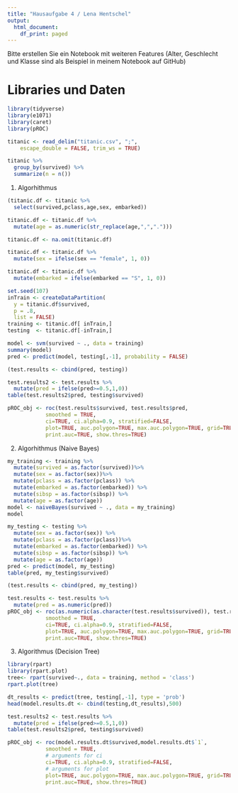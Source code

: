 ```yaml
---
title: "Hausaufgabe 4 / Lena Hentschel"
output:
  html_document:
    df_print: paged
---
```


Bitte erstellen Sie ein Notebook mit weiteren Features (Alter, Geschlecht und Klasse sind als Beispiel in meinem Notebook auf GitHub)

# Libraries und Daten
```r
library(tidyverse)
library(e1071)
library(caret)
library(pROC)
```

```r
titanic <- read_delim("titanic.csv", ";", 
    escape_double = FALSE, trim_ws = TRUE)
```


```r
titanic %>%
  group_by(survived) %>%
  summarize(n = n())
```
1. Algorhithmus

```r
(titanic.df <- titanic %>%
  select(survived,pclass,age,sex, embarked))
```
```r
titanic.df <- titanic.df %>%
  mutate(age = as.numeric(str_replace(age,",",".")))
```

```r
titanic.df <- na.omit(titanic.df)
```
```r
titanic.df <- titanic.df %>%
  mutate(sex = ifelse(sex == "female", 1, 0))
```
```r
titanic.df <- titanic.df %>%
  mutate(embarked = ifelse(embarked == "S", 1, 0))
```
```r
set.seed(107)
inTrain <- createDataPartition(
  y = titanic.df$survived,
  p = .8,
  list = FALSE)
training <- titanic.df[ inTrain,]
testing  <- titanic.df[-inTrain,]
```
```r
model <- svm(survived ~ ., data = training)
summary(model)
pred <- predict(model, testing[,-1], probability = FALSE)
```
```r
(test.results <- cbind(pred, testing))
```
```r
test.results2 <- test.results %>%
  mutate(pred = ifelse(pred>=0.5,1,0))
table(test.results2$pred, testing$survived)
```
```r
pROC_obj <- roc(test.results$survived, test.results$pred,
            smoothed = TRUE,
            ci=TRUE, ci.alpha=0.9, stratified=FALSE,
            plot=TRUE, auc.polygon=TRUE, max.auc.polygon=TRUE, grid=TRUE,
            print.auc=TRUE, show.thres=TRUE)
```
2. Algorhithmus (Naive Bayes)
```r
my_training <- training %>%
  mutate(survived = as.factor(survived))%>%
  mutate(sex = as.factor(sex))%>%
  mutate(pclass = as.factor(pclass)) %>%
  mutate(embarked = as.factor(embarked)) %>%
  mutate(sibsp = as.factor(sibsp)) %>%
  mutate(age = as.factor(age))
model <- naiveBayes(survived ~ ., data = my_training)
model
```

```r
my_testing <- testing %>%
  mutate(sex = as.factor(sex)) %>%
  mutate(pclass = as.factor(pclass))%>%
  mutate(embarked = as.factor(embarked)) %>%
  mutate(sibsp = as.factor(sibsp)) %>%
  mutate(age = as.factor(age))
pred <- predict(model, my_testing)
table(pred, my_testing$survived)
```


```r
(test.results <- cbind(pred, my_testing))
```

```r
test.results <- test.results %>%
  mutate(pred = as.numeric(pred))
pROC_obj <- roc(as.numeric(as.character(test.results$survived)), test.results$pred,
            smoothed = TRUE,
            ci=TRUE, ci.alpha=0.9, stratified=FALSE,
            plot=TRUE, auc.polygon=TRUE, max.auc.polygon=TRUE, grid=TRUE,
            print.auc=TRUE, show.thres=TRUE)
```
3. Algorithmus (Decision Tree)
```r
library(rpart)
library(rpart.plot)
tree<- rpart(survived~., data = training, method = 'class')
rpart.plot(tree)
```
```r
dt_results <- predict(tree, testing[,-1], type = 'prob')
head(model.results.dt <- cbind(testing,dt_results),500)
```
```r
test.results2 <- test.results %>%
  mutate(pred = ifelse(pred>=0.5,1,0))
table(test.results2$pred, testing$survived)
```

```r
pROC_obj <- roc(model.results.dt$survived,model.results.dt$`1`,
            smoothed = TRUE,
            # arguments for ci
            ci=TRUE, ci.alpha=0.9, stratified=FALSE,
            # arguments for plot
            plot=TRUE, auc.polygon=TRUE, max.auc.polygon=TRUE, grid=TRUE,
            print.auc=TRUE, show.thres=TRUE)
```


